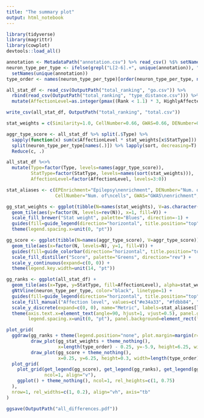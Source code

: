 ```yaml
---
title: "The summary plot"
output: html_notebook
---
```


```r
library(tidyverse)
library(magrittr)
library(cowplot)
devtools::load_all()

annotation <- MetadataPath("annotation.csv") %>% read_csv() %$% setNames(l4, cell)
neuron_type_per_type <- ifelse(grepl("L[2-6].+", unique(annotation)), "Excitatory", "Inhibitory") %>% 
  setNames(unique(annotation))
type_order <- names(neuron_type_per_type)[order(neuron_type_per_type, names(neuron_type_per_type))]
```

```r
all_stat_df <- read_csv(OutputPath("total_ranking", "go.csv")) %>% 
  rbind(read_csv(OutputPath("total_ranking", "type_distance.csv"))) %>% 
  mutate(AffectionLevel=as.integer(pmax((Rank < 1.1) * 3, HighlyAffected * 2, Affected * 1)))

write_csv(all_stat_df, OutputPath("total_ranking", "total.csv"))

stat_weights = c(Similarity=1.0, CellNumber=0.66, GWAS=0.66, DENumber=0.33, GONumber=0.33, EPEnrichment=0.33)

aggr_type_score <- all_stat_df %>% split(.$Type) %>% 
  sapply(function(x) sum(x$AffectionLevel * stat_weights[x$StatType])) %>% 
  split(neuron_type_per_type[names(.)]) %>% lapply(sort, decreasing=T) %>% 
  Reduce(c, .)

all_stat_df %<>% 
  mutate(Type=factor(Type, levels=names(aggr_type_score)), 
         StatType=factor(StatType, levels=names(sort(stat_weights))),
         AffectionLevel=factor(AffectionLevel, levels=3:0))
```

```r
stat_aliases <- c(EPEnrichment="Epilepsy\nenrichment", DENumber="Num. of\nDE genes", GONumber="Num. of\nGO pathways",
                  CellNumber="Num. of\ncells", GWAS="GWAS\nenrichment", Similarity="Expression\nsimilarity")

gg_stat_weights <- ggplot(tibble(N=names(stat_weights), V=as.character(stat_weights) %>% factor(levels=unique(.)))) +
  geom_tile(aes(y=factor(N, levels=rev(N)), x=1, fill=V)) +
  scale_fill_brewer("Stat weight", palette="Blues", direction=-1) +
  guides(fill=guide_legend(direction="horizontal", title.position="top", label.position="bottom", reverse=T)) +
  theme(legend.spacing.x=unit(0, "pt"))

gg_score <- ggplot(tibble(N=names(aggr_type_score), V=aggr_type_score)) + 
  geom_tile(aes(x=factor(N, levels=N), y=1, fill=V)) +
  guides(fill=guide_colorbar(direction="horizontal", title.position="top")) +
  scale_fill_distiller("Score", palette="Greens", direction="rev") +
  scale_y_continuous(expand=c(0, 0)) +
  theme(legend.key.width=unit(14, "pt"))

gg_ranks <- ggplot(all_stat_df) + 
  geom_tile(aes(x=Type, y=StatType, fill=AffectionLevel), alpha=stat_weights[as.character(all_stat_df$StatType)]) +
  gNtVline(neuron_type_per_type, color="black", linetype=1) +
  guides(fill=guide_legend(direction="horizontal", title.position="top", label.position="bottom", reverse=T)) +
  scale_fill_manual("Affection level", values=c("#e34a33", "#fdbb84", "#fee8c8", "gray")) +
  scale_y_discrete(expand=c(0, 0), name="Metric", labels=stat_aliases[levels(all_stat_df$StatType)]) +
  theme(axis.text.x=element_text(angle=90, hjust=1, vjust=0.5), panel.grid=element_blank(), 
        legend.spacing.x=unit(0, "pt"), panel.background=element_rect(fill="gray")) # , axis.title.x=element_blank()

plot_grid(
  ggdraw(gg_ranks + theme(legend.position="none", plot.margin=margin(r=10, t=10)) +
         draw_plot(gg_stat_weights + theme_nothing(), 
                   x=length(type_order) - 0.25, y=-5.9, height=6.25, width=1, vjust=-1) +
         draw_plot(gg_score + theme_nothing(), 
                   x=0.25, y=6.25, height=0.3, width=length(type_order) - 0.5, vjust=-1)),
  plot_grid(
    plot_grid(get_legend(gg_score), get_legend(gg_ranks), get_legend(gg_stat_weights), 
              ncol=1, align="v"),
    ggplot() + theme_nothing(), ncol=1, rel_heights=c(1, 0.75)
  ),
  nrow=1, rel_widths=c(1, 0.2), align="vh", axis="tb"
)

ggsave(OutputPath("all_differences.pdf"))
```
